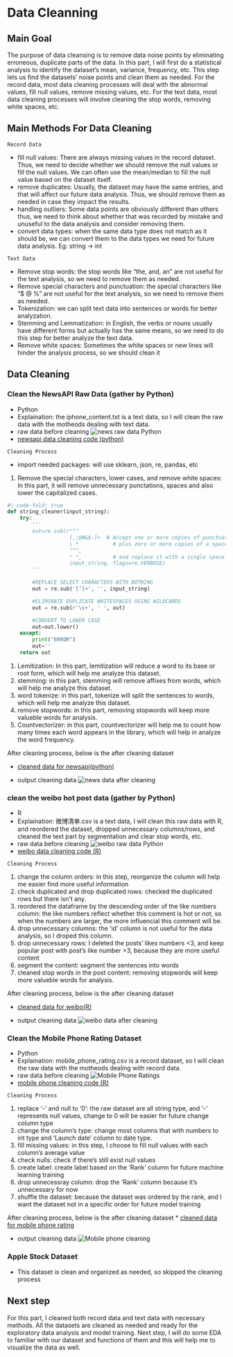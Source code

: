 # Data Cleanning

## Main Goal
The purpose of data cleansing is to remove data noise points by eliminating erroneous, duplicate parts of the data. In this part, I will first do a statistical analysis to identify the dataset's mean, variance, frequency, etc. This step lets us find the datasets' noise points and clean them as needed.
For the record data, most data cleaning processes will deal with the abnormal values, fill null values, remove missing values, etc.
For the text data, most data cleaning processes will involve cleaning the stop words, removing white spaces, etc.

## Main Methods For Data Cleaning
`Record Data`

* fill null values: There are always missing values in the record dataset. Thus, we need to decide whether we should remove the null values or fill the null values. We can often use the mean/median to fill the null value based on the dataset itself.
* remove duplicates: Usually, the dataset may have the same entries, and that will affect our future data analysis. Thus, we should remove them as needed in case they impact the results.
* handling outliers: Some data points are obviously different than others thus, we need to think about whether that was recorded by mistake and unuseful to the data analysis and consider removing them.
* convert data types: when the same data type does not match as it should be, we can convert them to the data types we need for future data analysis. Eg: string -> int
  
`Text Data`

* Remove stop words: the stop words like "the, and, an" are not useful for the text analysis, so we need to remove them as needed.
* Remove special characters and punctuation: the special characters like "$ @ %" are not useful for the text analysis, so we need to remove them as needed.
* Tokenization: we can split text data into sentences or words for better analyzation.
* Stemming and Lemmatization: in English, the verbs or nouns usually have different forms but actually has the same means, so we need to do this step for better analyze the text data.
* Remove white spaces: Sometimes the white spaces or new lines will hinder the analysis process, so we should clean it


## Data Cleaning
### Clean the NewsAPI Raw Data (gather by Python)
* Python
* Explaination: the iphone_content.txt is a text data, so I will clean the raw data with the motheods dealing with text data.
* raw data before cleaning ![news raw data Python](/images/news_raw.png)
* <a href="https://github.com/anly501/dsan-5000-project-qinxuesherry/blob/main/codes/01-data-cleaning/news_cleanning.ipynb">newsapi data cleaning code (python)</a>

`Cleaning Process`

* import needed packages: will use sklearn, json, re, pandas, etc 

1. Remove the special characters, lower cases, and remove white spaces: In this part, it will remove unnecessary punctations, spaces and also lower the capitalized cases.
```python
#| code-fold: true
def string_cleaner(input_string):
    try: 
        '''
        out=re.sub(r"""
                    [,;@#&$-]+  # Accept one or more copies of punctuation
                    \ *           # plus zero or more copies of a space,
                    """,
                    " ",          # and replace it with a single space
                    input_string, flags=re.VERBOSE)
        '''

        #REPLACE SELECT CHARACTERS WITH NOTHING
        out = re.sub('[’]+', '', input_string)

        #ELIMINATE DUPLICATE WHITESPACES USING WILDCARDS
        out = re.sub(r'\s+', ' ', out)

        #CONVERT TO LOWER CASE
        out=out.lower()
    except:
        print("ERROR")
        out=''
    return out
```

1. Lemitization: In this part, lemitization will reduce a word to its base or root form, which will help me analyze this dataset.
2. stemming: in this part, stemming will remove affixes from words, which will help me analyze this dataset.
3. word tokenize: in this part, tokenize will split the sentences to words, which will help me analyze this dataset.
4. remove stopwords: in this part, removing stopwords will keep more valueble words for analysis.
5. Countvectorizer: in this part, countvectorizer will help me to count how many times each word appears in the library, which will help in analyze the word frequency.

After cleaning process, below is the after cleaning dataset

* <a href="https://github.com/anly501/dsan-5000-project-qinxuesherry/blob/main/data/01-modified-data/after_clean_iphone_content.txt">cleaned data for newsapi(python)</a>

* output cleaning data ![ news data after cleaning](/images/after_clean_iphone_content_dataset.png)

### clean the weibo hot post data (gather by Python)
* R
* Explaination: 微博清单.csv is a text data, I will clean this raw data with R, and reordered the dataset, dropped unnecessary columns/rows, and cleaned the text part by segmentation and clear stop words, etc.
* raw data before cleaning ![weibo raw data Python](/images/weibo_raw.png)
* <a href="https://github.com/anly501/dsan-5000-project-qinxuesherry/blob/main/codes/01-data-cleaning/r-cleaning.Rmd">weibo data cleaning code (R)</a>

`Cleaning Process`

1. change the column orders: in this step, reorganize the column will help me easier find more useful information
2. check duplicated and drop duplicated rows: checked the duplicated rows but there isn't any.
3. reordered the dataframe by the descending order of the like numbers column: the like numbers reflect whether this comment is hot or not, so when the numbers are larger, the more influencial this comment will be.
4. drop unnecessary columns: the 'id' column is not useful for the data analysis, so I droped this column.
5. drop unnecessary rows: I deleted the posts' likes numbers <3, and keep popular post with post's like number >3, because they are more useful content
6. segment the content: segment the sentences into words
7. cleaned stop words in the post content: removing stopwords will keep more valueble words for analysis.
   
After cleaning process, below is the after cleaning dataset

* <a href="https://github.com/anly501/dsan-5000-project-qinxuesherry/blob/main/data/01-modified-data/R_after_clean.csv">cleaned data for weibo(R)</a>

* output cleaning data ![weibo data after cleaning](/images/after_clean_weibo_dataset.png)
  
### Clean the Mobile Phone Rating Dataset
* Python
* Explaination: mobile_phone_rating.csv is a record dataset, so I will clean the raw data with the motheods dealing with record data.
* raw data before cleaning ![Mobile Phone Ratings](/images/mobile_rating_dataset.png)
* <a href="https://github.com/anly501/dsan-5000-project-qinxuesherry/blob/main/codes/01-data-cleaning/mobile_phone_rating.ipynb">mobile phone cleaning code (R)</a> 

`Cleaning Process`

1. replace '-' and null to '0': the raw dataset are all string type, and '-' represents null values, change to 0 will be easier for future change column type
2. change the column's type: change most columns that with numbers to int type and 'Launch date' column to date type.
3. fill missing values: in this step, I choose to fill null values with each column's average value
4. check nulls: check if there's still exist null values
5. create label: create label based on the 'Rank' column for future machine learning training
6. drop unnecessray column: drop the 'Rank' column because it's unnecessary for now
7. shuffle the dataset: because the dataset was ordered by the rank, and I want the dataset not in a specific order for future model training

After cleaning process, below is the after cleaning dataset
* <a href="https://github.com/anly501/dsan-5000-project-qinxuesherry/blob/main/data/01-modified-data/after_clean_mobile_phone_rating.csv">cleaned data for mobile phone rating</a>
  
* output cleaning data ![Mobile phone cleaning](/images/after_clean_mobile_dataset.png)

### Apple Stock Dataset
* This dataset is clean and organized as needed, so skipped the cleaning process
  
## Next step
For this part, I cleaned both record data and text data with necessary methods. All the datasets are cleaned as needed and ready for the exploratory data analysis and model training. Next step, I will do some EDA to familiar with our dataset and functions of them and this will help me to visualize the data as well.